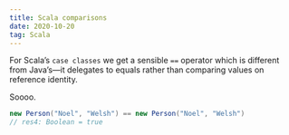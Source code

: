 ```yaml
---
title: Scala comparisons
date: 2020-10-20
tag: Scala
---
```


For Scala’s `case classes` we get a sensible `==` operator which is different
from Java’s—it delegates to equals rather than comparing values on reference
identity.

Soooo.

```Scala
new Person("Noel", "Welsh") == new Person("Noel", "Welsh")
// res4: Boolean = true
```
